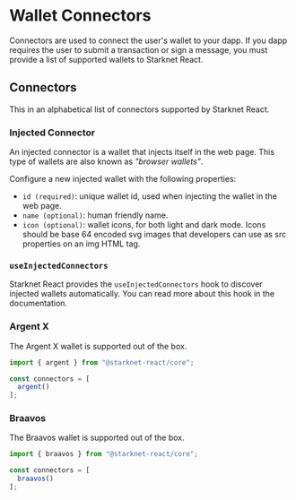 # Wallet Connectors

Connectors are used to connect the user's wallet to your dapp. If you dapp requires the user to submit a transaction or sign a message, you must provide a list of supported wallets to Starknet React.

## Connectors

This in an alphabetical list of connectors supported by Starknet React.

### Injected Connector

An injected connector is a wallet that injects itself in the web page. This type of wallets are also known as _"browser wallets"_.

Configure a new injected wallet with the following properties:

- `id (required)`: unique wallet id, used when injecting the wallet in the web page.
- `name (optional)`: human friendly name.
- `icon (optional)`: wallet icons, for both light and dark mode. Icons should be base 64 encoded svg images that developers can use as src properties on an img HTML tag.


### `useInjectedConnectors`

Starknet React provides the `useInjectedConnectors` hook to discover injected wallets automatically. You can read more about this hook in the documentation.

### Argent X

The Argent X wallet is supported out of the box.

```ts twoslash
import { argent } from "@starknet-react/core";

const connectors = [
  argent()
];
```

### Braavos

The Braavos wallet is supported out of the box.

```ts twoslash
import { braavos } from "@starknet-react/core";

const connectors = [
  braavos()
];
```
